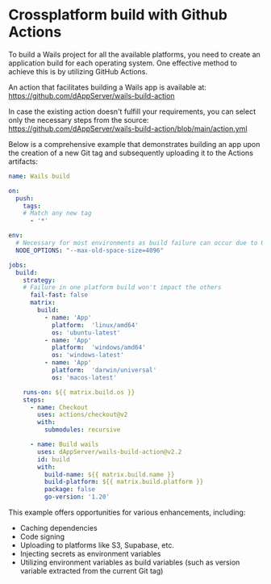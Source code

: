 # Crossplatform build with Github Actions

To build a Wails project for all the available platforms, you need to create an application build for each operating system. One effective method to achieve this is by utilizing GitHub Actions.

An action that facilitates building a Wails app is available at:
https://github.com/dAppServer/wails-build-action

In case the existing action doesn't fulfill your requirements, you can select only the necessary steps from the source:
https://github.com/dAppServer/wails-build-action/blob/main/action.yml

Below is a comprehensive example that demonstrates building an app upon the creation of a new Git tag and subsequently uploading it to the Actions artifacts:

```yaml
name: Wails build

on:
  push:
    tags:
    # Match any new tag
      - '*'

env:
  # Necessary for most environments as build failure can occur due to OOM issues
  NODE_OPTIONS: "--max-old-space-size=4096"

jobs:
  build:
    strategy:
    # Failure in one platform build won't impact the others
      fail-fast: false
      matrix:
        build:
          - name: 'App'
            platform:  'linux/amd64'
            os: 'ubuntu-latest'
          - name: 'App'
            platform:  'windows/amd64'
            os: 'windows-latest'
          - name: 'App'
            platform:  'darwin/universal'
            os: 'macos-latest'

    runs-on: ${{ matrix.build.os }}
    steps:
      - name: Checkout
        uses: actions/checkout@v2
        with:
          submodules: recursive

      - name: Build wails
        uses: dAppServer/wails-build-action@v2.2
        id: build
        with:
          build-name: ${{ matrix.build.name }}
          build-platform: ${{ matrix.build.platform }}
          package: false
          go-version: '1.20'
```

This example offers opportunities for various enhancements, including:
- Caching dependencies
- Code signing
- Uploading to platforms like S3, Supabase, etc.
- Injecting secrets as environment variables
- Utilizing environment variables as build variables (such as version variable extracted from the current Git tag)
